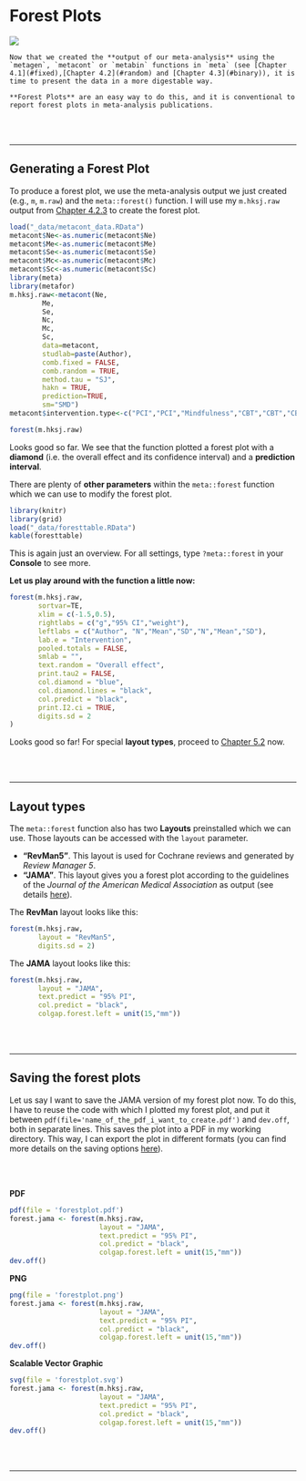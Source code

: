 # Forest Plots {#forest}

![](_figs/forest.jpg)

```block
Now that we created the **output of our meta-analysis** using the `metagen`, `metacont` or `metabin` functions in `meta` (see [Chapter 4.1](#fixed),[Chapter 4.2](#random) and [Chapter 4.3](#binary)), it is time to present the data in a more digestable way. 

**Forest Plots** are an easy way to do this, and it is conventional to report forest plots in meta-analysis publications.
```

<br><br>

---

## Generating a Forest Plot

To produce a forest plot, we use the meta-analysis output we just created (e.g., `m`, `m.raw`) and the `meta::forest()` function. I will use my `m.hksj.raw` output from [Chapter 4.2.3](#random.raw) to create the forest plot.

```r
load("_data/metacont_data.RData")
metacont$Ne<-as.numeric(metacont$Ne)
metacont$Me<-as.numeric(metacont$Me)
metacont$Se<-as.numeric(metacont$Se)
metacont$Mc<-as.numeric(metacont$Mc)
metacont$Sc<-as.numeric(metacont$Sc)
library(meta)
library(metafor)
m.hksj.raw<-metacont(Ne,
        Me,
        Se,
        Nc,
        Mc,
        Sc,
        data=metacont,
        studlab=paste(Author),
        comb.fixed = FALSE,
        comb.random = TRUE,
        method.tau = "SJ",
        hakn = TRUE,
        prediction=TRUE,
        sm="SMD")
metacont$intervention.type<-c("PCI","PCI","Mindfulness","CBT","CBT","CBT")
```

```r
forest(m.hksj.raw)
```

Looks good so far. We see that the function plotted a forest plot with a **diamond** (i.e. the overall effect and its confidence interval) and a **prediction interval**. 

There are plenty of **other parameters** within the `meta::forest` function which we can use to modify the forest plot.

```r
library(knitr)
library(grid)
load("_data/foresttable.RData")
kable(foresttable)
```

This is again just an overview. For all settings, type `?meta::forest` in your **Console** to see more. 

**Let us play around with the function a little now:**

```r
forest(m.hksj.raw,
       sortvar=TE,
       xlim = c(-1.5,0.5),
       rightlabs = c("g","95% CI","weight"),
       leftlabs = c("Author", "N","Mean","SD","N","Mean","SD"),
       lab.e = "Intervention",
       pooled.totals = FALSE,
       smlab = "",
       text.random = "Overall effect",
       print.tau2 = FALSE,
       col.diamond = "blue",
       col.diamond.lines = "black",
       col.predict = "black",
       print.I2.ci = TRUE,
       digits.sd = 2
)

```

Looks good so far! For special **layout types**, proceed to [Chapter 5.2](#layouttypes) now.

<br><br>

---


## Layout types {#layouttypes}

The `meta::forest` function also has two **Layouts** preinstalled which we can use. Those layouts can be accessed with the `layout` parameter.

* **"RevMan5"**. This layout is used for Cochrane reviews and generated by *Review Manager 5*.
* **"JAMA"**. This layout gives you a forest plot according to the guidelines of the *Journal of the American Medical Association* as output (see details [here](https://jamanetwork.com/journals/jama/pages/instructions-for-authors)).

The **RevMan** layout looks like this:

```r
forest(m.hksj.raw,
       layout = "RevMan5",
       digits.sd = 2)

```
The **JAMA** layout looks like this:

```r
forest(m.hksj.raw,
       layout = "JAMA",
       text.predict = "95% PI",
       col.predict = "black",
       colgap.forest.left = unit(15,"mm"))
```

<br><br>

---

## Saving the forest plots

Let us say I want to save the JAMA version of my forest plot now. To do this, I have to reuse the code with which I plotted my forest plot, and put it between `pdf(file='name_of_the_pdf_i_want_to_create.pdf')` and `dev.off`, both in separate lines. This saves the plot into a PDF in my working directory. This way, I can export the plot in different formats (you can find more details on the saving options [here](#saving)).

<br></br>

**PDF**

```r
pdf(file = 'forestplot.pdf') 
forest.jama <- forest(m.hksj.raw,
                      layout = "JAMA",
                      text.predict = "95% PI",
                      col.predict = "black",
                      colgap.forest.left = unit(15,"mm"))
dev.off() 
```

**PNG**

```r
png(file = 'forestplot.png') 
forest.jama <- forest(m.hksj.raw,
                      layout = "JAMA",
                      text.predict = "95% PI",
                      col.predict = "black",
                      colgap.forest.left = unit(15,"mm"))
dev.off() 
```

**Scalable Vector Graphic**

```r
svg(file = 'forestplot.svg') 
forest.jama <- forest(m.hksj.raw,
                      layout = "JAMA",
                      text.predict = "95% PI",
                      col.predict = "black",
                      colgap.forest.left = unit(15,"mm"))
dev.off() 
```


<br><br>

---


